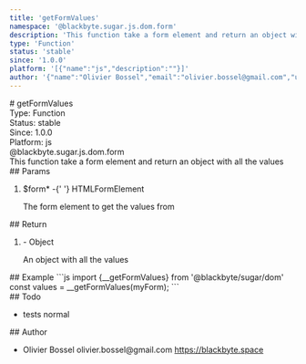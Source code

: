 ```yaml
---
title: 'getFormValues'
namespace: '@blackbyte.sugar.js.dom.form'
description: 'This function take a form element and return an object with all the values'
type: 'Function'
status: 'stable'
since: '1.0.0'
platform: '[{"name":"js","description":""}]'
author: '{"name":"Olivier Bossel","email":"olivier.bossel@gmail.com","url":"https://blackbyte.space"}'
---
```


<div class="docmap-mdx">
  # getFormValues
  <div class="_metas">
    <div class="_type">
      <span class="_type-label">Type:</span>
      <span class="_type-value">Function</span>
    </div>
    <div class="_status">
      <span class="_status-label">Status:</span>
      <span class="_status-value -stable">stable</span>
    </div>
    <div class="_since">
      <span class="_since-label">Since:</span>
      <span class="_since-value">1.0.0</span>
    </div>
    <div class="_platform">
      <span class="_platform-label">Platform:</span>
      <span class="_platform-value -js">js</span>
    </div>
  </div>
  <div class="_namespace">@blackbyte.sugar.js.dom.form</div>
  <div class="_description typo-lead typo-format">
    This function take a form element and return an object with all the values
  </div>
  <div class="_params">
    ## Params
    <ol class="_list">
      <li class="_item">
        <span class="_name">
          $form<span class="_required">*</span>
        </span>
        <span class="_default">-</span>{' '}
        <span class="_type">HTMLFormElement</span>
        <p class="_description">The form element to get the values from</p>
      </li>
    </ol>
  </div>
  <div class="_return">
    ## Return
    <ol class="_list">
      <li class="_item">
        <span class="_default">-</span>
        <span class="_type">Object</span>
        <p class="_description">An object with all the values</p>
      </li>
    </ol>
  </div>
  <div class="_examples">
    ## Example ```js import {__getFormValues} from '@blackbyte/sugar/dom' const
    values = __getFormValues(myForm); ```
  </div>
  <div class="_todo">
    ## Todo
    <ul class="_list">
      <li class="_item">
        <span class="_description">tests</span>
        <span class="_priority -normal">normal</span>
      </li>
    </ul>
  </div>
  <div class="_author">
    ## Author
    <ul class="_list">
      <li class="_item">
        <span class="_name">Olivier Bossel</span>
        <span class="_email">olivier.bossel@gmail.com</span>
        <a href="https://blackbyte.space" target="_blank" class="_url">
          https://blackbyte.space
        </a>
      </li>
    </ul>
  </div>
</div>
